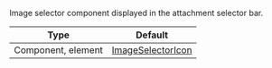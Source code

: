 Image selector component displayed in the attachment selector bar.


| Type               | Default      |
| ------------------ | ------------ |
| Component, element | [ImageSelectorIcon](https://github.com/GetStream/stream-chat-react-native/blob/master/src/components/AttachmentPicker/components/ImageSelectorIcon.tsx) |
